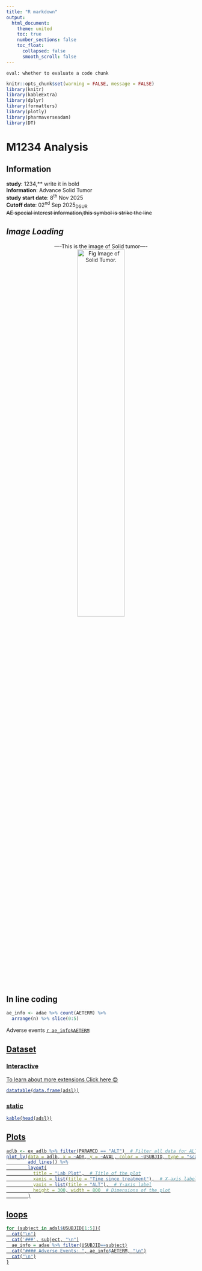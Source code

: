 ```yaml
---
title: "R markdown"
output:
  html_document:
    theme: united
    toc: true
    number_sections: false
    toc_float:
      collapsed: false
      smooth_scroll: false
---
```

```
eval: whether to evaluate a code chunk
```
```r
knitr::opts_chunk$set(warning = FALSE, message = FALSE)
library(knitr)
library(kableExtra)
library(dplyr)
library(formatters)
library(plotly)
library(pharmaverseadam)
library(DT)
```
<!-- comment- ctrl+shift+c -->
# M1234 Analysis
## Information
**study**: 1234,** write it in bold  
**Information**: Advance Solid Tumor  
**study start date**: 8^th^ Nov 2025  
**Cutoff date**: 02^nd^ Sep 2025~DSUR~  
~~AE special interest information,this symbol is strike the line~~  

## *Image Loading*
<div style="text-align: center;">
----This is the image of Solid tumor----  
![Fig Image of Solid Tumor.](image1.jpg){width=50% height=50% }
</div>

<!-- # ```{r echo=FALSE, fig.cap= "Fig Image"} -->
<!-- # knitr::include_graphics("image1.jpg") -->
<!-- # ``` -->

## In line coding
```r
ae_info <- adae %>% count(AETERM) %>%
  arrange(n) %>% slice(0:5)
```
Adverse events <u>  `r ae_info$AETERM`

## Dataset{.tabset}
### Interactive
To learn about more extensions
[Click here 😊](https://rstudio.github.io/DT/extensions.html)
```r
datatable(data.frame(adsl))
```
### static
```r
kable(head(adsl))
```
## Plots
```r
adlb <- ex_adlb %>% filter(PARAMCD == "ALT")  # Filter all data for ALT parameter
plot_ly(data = adlb, x = ~ADY, y = ~AVAL, color = ~USUBJID, type = "scatter", mode = "lines") %>%
        add_lines() %>%
        layout(
          title = "Lab Plot",  # Title of the plot
          xaxis = list(title = "Time since treatment"),  # X-axis label
          yaxis = list(title = "ALT"),  # Y-axis label
          height = 300, width = 800  # Dimensions of the plot
        )
```
<!-- ## loops {.tabset} -->
<!-- ```{r echo=FALSE, results='asis'} -->
<!-- for(subject in adsl$USUBJID[1:5]){ -->
<!--   cat('\n') -->
<!--   cat("###", subject,"\n") -->
<!--   ae_info = adae %>% filter(USUBJID==subject) -->
<!--   cat("### Adverse events: ", ae_info$AETERM, "\n") -->
<!--   cat('\n') -->
<!-- } -->
<!-- ``` -->
## loops {.tabset}
```r
for (subject in adsl$USUBJID[1:5]){
  cat("\n")
  cat('###', subject, "\n")
  ae_info = adae %>% filter(USUBJID==subject)
  cat("#### Adverse Events: ", ae_info$AETERM, "\n")
  cat("\n")
}
```